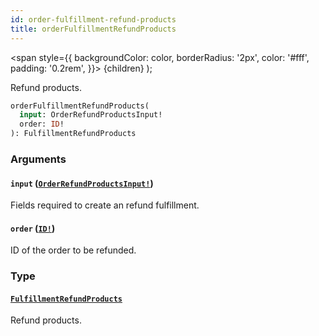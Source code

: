```yaml
---
id: order-fulfillment-refund-products
title: orderFulfillmentRefundProducts
---
```


<span
style={{
      backgroundColor: color,
      borderRadius: '2px',
      color: '#fff',
      padding: '0.2rem',
    }}>
{children}
</span>
);

Refund products.

```graphql
orderFulfillmentRefundProducts(
  input: OrderRefundProductsInput!
  order: ID!
): FulfillmentRefundProducts

```

### Arguments

#### `input` ([`OrderRefundProductsInput!`](/api-reference/inputs/order-refund-products-input.mdx))

Fields required to create an refund fulfillment.

#### `order` ([`ID!`](/api-reference/scalars/id.mdx))

ID of the order to be refunded.

### Type

#### [`FulfillmentRefundProducts`](/api-reference/objects/fulfillment-refund-products.mdx)

Refund products.
